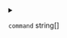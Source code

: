 
<details>
<summary>

`command`  <span class="config-field-type">string[]</span> 

</summary>

Command to override the base command to create a builder and build images. Defaults to ["docker", "buildx"]

</details>
